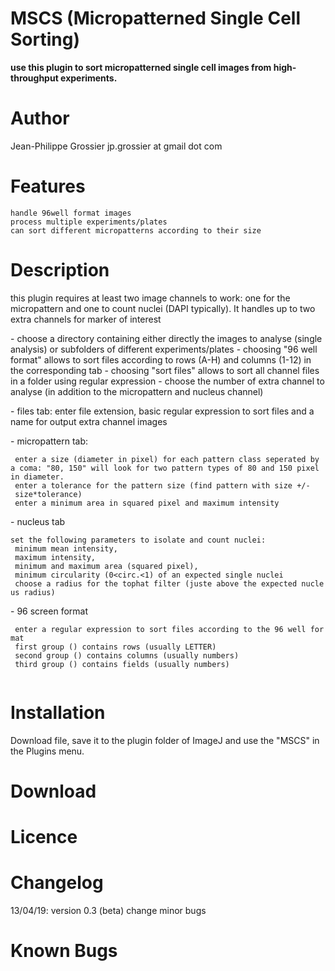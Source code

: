 =MSCS (Micropatterned Single Cell Sorting)=
'''use this plugin to sort micropatterned single cell images from high-throughput experiments.'''

=Author=
Jean-Philippe Grossier
jp.grossier at gmail dot com

=Features=
 handle 96well format images
 process multiple experiments/plates
 can sort different micropatterns according to their size

=Description=
this plugin requires at least two image channels to work: one for the micropattern and one to count nuclei (DAPI typically). It handles up to two extra channels for marker of interest

- choose a directory containing either directly the images to analyse (single analysis) or subfolders of different experiments/plates
- choosing "96 well format" allows to sort files according to rows (A-H) and columns (1-12) in the corresponding tab
- choosing "sort files" allows to sort all channel files in a folder using regular expression
- choose the number of extra channel to analyse (in addition to the micropattern and nucleus channel)

- files tab:
enter file extension, basic regular expression to sort files and a name for output extra channel images

- micropattern tab:
  enter a size (diameter in pixel) for each pattern class seperated by a coma: "80, 150" will look for two pattern types of 80 and 150 pixel in diameter.
  enter a tolerance for the pattern size (find pattern with size +/- size*tolerance) 
  enter a minimum area in squared pixel and maximum intensity

- nucleus tab
 set the following parameters to isolate and count nuclei:
  minimum mean intensity, 
  maximum intensity,
  minimum and maximum area (squared pixel),
  minimum circularity (0<circ.<1) of an expected single nuclei
  choose a radius for the tophat filter (juste above the expected nucleus radius)

- 96 screen format
  enter a regular expression to sort files according to the 96 well format
  first group () contains rows (usually LETTER)
  second group () contains columns (usually numbers)
  third group () contains fields (usually numbers)
  
=Installation=
Download {{:plugin:analysis:micropatterned_single_cell_sorting_mscs:mscs_0.3.jar|}} file, save it to the plugin folder of ImageJ and use the "MSCS" in the Plugins menu.

=Download=
{{:plugin:analysis:micropatterned_single_cell_sorting_mscs:mscs_0.3.jar|}}
=Licence=

=Changelog=
13/04/19: version 0.3 (beta) change minor bugs
=Known Bugs=
